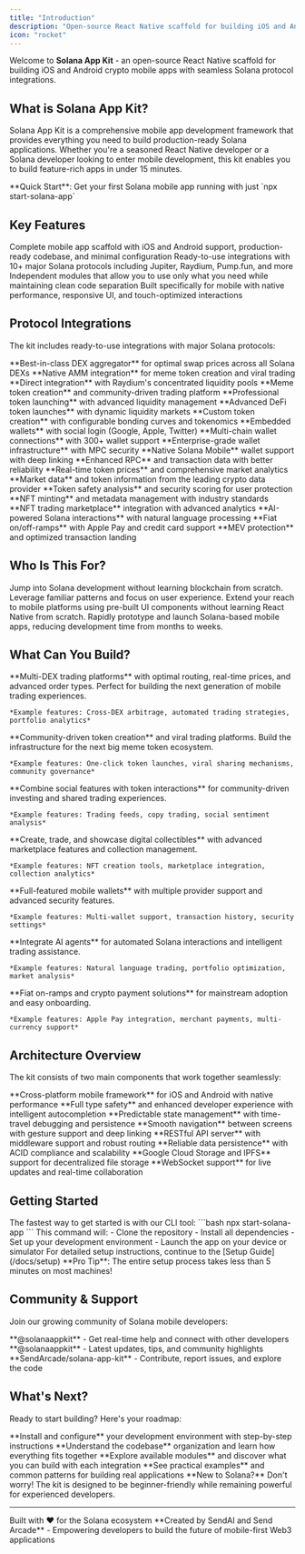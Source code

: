 ```yaml
---
title: "Introduction"
description: "Open-source React Native scaffold for building iOS and Android crypto mobile apps with seamless Solana protocol integrations"
icon: "rocket"
---
```


Welcome to **Solana App Kit** - an open-source React Native scaffold for building iOS and Android crypto mobile apps with seamless Solana protocol integrations.

## What is Solana App Kit?

Solana App Kit is a comprehensive mobile app development framework that provides everything you need to build production-ready Solana applications. Whether you're a seasoned React Native developer or a Solana developer looking to enter mobile development, this kit enables you to build feature-rich apps in under 15 minutes.

<Note>
  **Quick Start**: Get your first Solana mobile app running with just `npx start-solana-app`
</Note>

## Key Features

<CardGroup cols={2}>
  <Card title="🚀 Quick Start" icon="play">
    Complete mobile app scaffold with iOS and Android support, production-ready codebase, and minimal configuration
  </Card>
  
  <Card title="🔗 Protocol Integrations" icon="link">
    Ready-to-use integrations with 10+ major Solana protocols including Jupiter, Raydium, Pump.fun, and more
  </Card>
  
  <Card title="🏗️ Modular Architecture" icon="cubes">
    Independent modules that allow you to use only what you need while maintaining clean code separation
  </Card>
  
  <Card title="📱 Mobile-First Design" icon="mobile">
    Built specifically for mobile with native performance, responsive UI, and touch-optimized interactions
  </Card>
</CardGroup>

## Protocol Integrations

The kit includes ready-to-use integrations with major Solana protocols:

<Tabs>
  <Tab title="Trading & Swaps">
    <CardGroup cols={1}>
      <Card title="Jupiter" icon="arrows-rotate" href="/docs/modules/swap">
        **Best-in-class DEX aggregator** for optimal swap prices across all Solana DEXs
      </Card>
      <Card title="Pump.fun" icon="rocket" href="/docs/modules/pump-fun">
        **Native AMM integration** for meme token creation and viral trading
      </Card>
      <Card title="Raydium" icon="trending-up" href="/docs/modules/raydium">
        **Direct integration** with Raydium's concentrated liquidity pools
      </Card>
    </CardGroup>
  </Tab>
  
  <Tab title="Token Launchpads">
    <CardGroup cols={1}>
      <Card title="Pump.fun" icon="rocket" href="/docs/modules/pump-fun">
        **Meme token creation** and community-driven trading platform
      </Card>
      <Card title="Raydium" icon="trending-up" href="/docs/modules/raydium">
        **Professional token launching** with advanced liquidity management
      </Card>
      <Card title="Meteora" icon="meteor" href="/docs/modules/meteora">
        **Advanced DeFi token launches** with dynamic liquidity markets
      </Card>
      <Card title="Token Mill" icon="gear" href="/docs/modules/token-mill">
        **Custom token creation** with configurable bonding curves and tokenomics
      </Card>
    </CardGroup>
  </Tab>
  
  <Tab title="Wallet Solutions">
    <CardGroup cols={1}>
      <Card title="Privy" icon="lock" href="/docs/modules/wallet-providers">
        **Embedded wallets** with social login (Google, Apple, Twitter)
      </Card>
      <Card title="Dynamic" icon="bolt" href="/docs/modules/wallet-providers">
        **Multi-chain wallet connections** with 300+ wallet support
      </Card>
      <Card title="Turnkey" icon="shield" href="/docs/modules/wallet-providers">
        **Enterprise-grade wallet infrastructure** with MPC security
      </Card>
      <Card title="Mobile Wallet Adapter" icon="mobile" href="/docs/modules/wallet-providers">
        **Native Solana Mobile** wallet support with deep linking
      </Card>
    </CardGroup>
  </Tab>
  
  <Tab title="Data & Analytics">
    <CardGroup cols={1}>
      <Card title="Helius" icon="server" href="/docs/modules/data-module">
        **Enhanced RPC** and transaction data with better reliability
      </Card>
      <Card title="Birdeye" icon="eye" href="/docs/modules/data-module">
        **Real-time token prices** and comprehensive market analytics
      </Card>
      <Card title="CoinGecko" icon="globe" href="/docs/modules/data-module">
        **Market data** and token information from the leading crypto data provider
      </Card>
      <Card title="Rugcheck" icon="shield-check" href="/docs/modules/data-module">
        **Token safety analysis** and security scoring for user protection
      </Card>
    </CardGroup>
  </Tab>
  
  <Tab title="NFTs & Digital Assets">
    <CardGroup cols={1}>
      <Card title="Metaplex" icon="image" href="/docs/modules/nft">
        **NFT minting** and metadata management with industry standards
      </Card>
      <Card title="Tensor" icon="cube" href="/docs/modules/nft">
        **NFT trading marketplace** integration with advanced analytics
      </Card>
    </CardGroup>
  </Tab>
  
  <Tab title="Additional Services">
    <CardGroup cols={1}>
      <Card title="SendAI" icon="robot" href="/docs/modules/solana-agent-kit">
        **AI-powered Solana interactions** with natural language processing
      </Card>
      <Card title="MoonPay" icon="credit-card" href="/docs/modules/moonpay">
        **Fiat on/off-ramps** with Apple Pay and credit card support
      </Card>
      <Card title="Jito" icon="shield" href="/docs/modules/swap">
        **MEV protection** and optimized transaction landing
      </Card>
    </CardGroup>
  </Tab>
</Tabs>

## Who Is This For?

<CardGroup cols={3}>
  <Card title="React Native Developers" icon="code">
    Jump into Solana development without learning blockchain from scratch. Leverage familiar patterns and focus on user experience.
  </Card>
  
  <Card title="Solana Developers" icon="link">
    Extend your reach to mobile platforms using pre-built UI components without learning React Native from scratch.
  </Card>
  
  <Card title="Entrepreneurs & Startups" icon="rocket">
    Rapidly prototype and launch Solana-based mobile apps, reducing development time from months to weeks.
  </Card>
</CardGroup>

## What Can You Build?

<ResponseField name="what_can_you_build" type="object">
<Expandable title="🏦 DeFi Trading Apps">
    **Multi-DEX trading platforms** with optimal routing, real-time prices, and advanced order types. Perfect for building the next generation of mobile trading experiences.
    
    *Example features: Cross-DEX arbitrage, automated trading strategies, portfolio analytics*
</Expandable>
  
<Expandable title="🚀 Meme Token Platforms">
    **Community-driven token creation** and viral trading platforms. Build the infrastructure for the next big meme token ecosystem.
    
    *Example features: One-click token launches, viral sharing mechanisms, community governance*
</Expandable>
  
<Expandable title="💬 Social Trading Apps">
    **Combine social features with token interactions** for community-driven investing and shared trading experiences.
    
    *Example features: Trading feeds, copy trading, social sentiment analysis*
</Expandable>
  
<Expandable title="🎨 NFT Marketplaces">
    **Create, trade, and showcase digital collectibles** with advanced marketplace features and collection management.
    
    *Example features: NFT creation tools, marketplace integration, collection analytics*
</Expandable>
  
<Expandable title="👛 Wallet Applications">
    **Full-featured mobile wallets** with multiple provider support and advanced security features.
    
    *Example features: Multi-wallet support, transaction history, security settings*
</Expandable>
  
<Expandable title="🤖 AI-Powered Apps">
    **Integrate AI agents** for automated Solana interactions and intelligent trading assistance.
    
    *Example features: Natural language trading, portfolio optimization, market analysis*
</Expandable>
  
<Expandable title="💳 Payment Apps">
    **Fiat on-ramps and crypto payment solutions** for mainstream adoption and easy onboarding.
    
    *Example features: Apple Pay integration, merchant payments, multi-currency support*
</Expandable>
</ResponseField>

## Architecture Overview

The kit consists of two main components that work together seamlessly:

<Tabs>
  <Tab title="Mobile Application">
    <CardGroup cols={2}>
      <Card title="React Native + Expo" icon="mobile">
        **Cross-platform mobile framework** for iOS and Android with native performance
      </Card>
      <Card title="TypeScript" icon="code">
        **Full type safety** and enhanced developer experience with intelligent autocompletion
      </Card>
      <Card title="Redux" icon="database">
        **Predictable state management** with time-travel debugging and persistence
      </Card>
      <Card title="React Navigation" icon="route">
        **Smooth navigation** between screens with gesture support and deep linking
      </Card>
    </CardGroup>
  </Tab>
  
  <Tab title="Backend Server">
    <CardGroup cols={2}>
      <Card title="Express.js" icon="server">
        **RESTful API server** with middleware support and robust routing
      </Card>
      <Card title="PostgreSQL" icon="database">
        **Reliable data persistence** with ACID compliance and scalability
      </Card>
      <Card title="Cloud Integration" icon="cloud">
        **Google Cloud Storage and IPFS** support for decentralized file storage
      </Card>
      <Card title="Real-time Features" icon="bolt">
        **WebSocket support** for live updates and real-time collaboration
      </Card>
    </CardGroup>
  </Tab>
</Tabs>

## Getting Started

<Steps>
  <Step title="Quick Start">
    The fastest way to get started is with our CLI tool:
    ```bash
    npx start-solana-app
    ```
  </Step>
  
  <Step title="Automatic Setup">
    This command will:
    - Clone the repository
    - Install all dependencies  
    - Set up your development environment
    - Launch the app on your device or simulator
  </Step>
  
  <Step title="Detailed Setup">
    For detailed setup instructions, continue to the [Setup Guide](/docs/setup)
  </Step>
</Steps>

<Tip>
  **Pro Tip**: The entire setup process takes less than 5 minutes on most machines!
</Tip>

## Community & Support

Join our growing community of Solana mobile developers:

<CardGroup cols={3}>
  <Card title="Telegram" icon="paper-plane" href="https://t.me/solanaappkit">
    **@solanaappkit** - Get real-time help and connect with other developers
  </Card>
  
  <Card title="Twitter" icon="twitter" href="https://twitter.com/solanaappkit">
    **@solanaappkit** - Latest updates, tips, and community highlights
  </Card>
  
  <Card title="GitHub" icon="github" href="https://github.com/SendArcade/solana-app-kit">
    **SendArcade/solana-app-kit** - Contribute, report issues, and explore the code
  </Card>
</CardGroup>

## What's Next?

Ready to start building? Here's your roadmap:

<CardGroup cols={2}>
  <Card title="Setup Guide" icon="gear" href="/docs/setup">
    **Install and configure** your development environment with step-by-step instructions
  </Card>
  
  <Card title="Project Structure" icon="folder-tree" href="/docs/structure/repo">
    **Understand the codebase** organization and learn how everything fits together
  </Card>
  
  <Card title="Modules Overview" icon="cubes" href="/docs/modules/overview">
    **Explore available modules** and discover what you can build with each integration
  </Card>
  
  <Card title="Usage Examples" icon="lightbulb" href="/docs/use">
    **See practical examples** and common patterns for building real applications
  </Card>
</CardGroup>

<Note>
  **New to Solana?** Don't worry! The kit is designed to be beginner-friendly while remaining powerful for experienced developers.
</Note>

---

<Card>
  <CardHeader>
    <CardTitle>Built with ❤️ for the Solana ecosystem</CardTitle>
  </CardHeader>
  <CardContent>
    **Created by SendAI and Send Arcade** - Empowering developers to build the future of mobile-first Web3 applications
  </CardContent>
</Card>